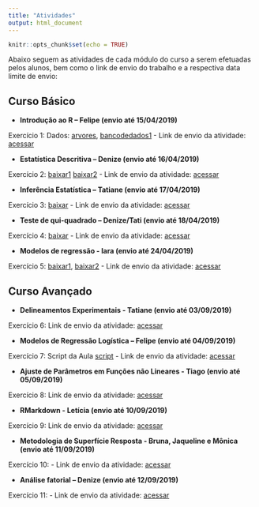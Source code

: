 ```yaml
---
title: "Atividades"
output: html_document
---
```


```r
knitr::opts_chunk$set(echo = TRUE)
```

Abaixo seguem as atividades de cada módulo do curso a serem efetuadas pelos alunos, bem como o link de envio do trabalho e a respectiva data limite de envio:

## Curso Básico

- **Introdução ao R – Felipe (envio até 15/04/2019)**

Exercício 1: Dados: [arvores](arvores.xlsx), [bancodedados1](bancodedados11.xlsx) - Link de envio da atividade: [acessar](https://docs.google.com/forms/d/e/1FAIpQLSej_aNNKa5sOlZcTl2v9HwnVUEVgIIhrY01fpNQBszd3QQkHA/viewform)


- **Estatística Descritiva – Denize (envio até 16/04/2019)**

Exercício 2: [baixar1](os2_lab_01A_port.pdf) [baixar2](Atividades_para_entregar.docx) - Link de envio da atividade: [acessar](https://docs.google.com/forms/d/e/1FAIpQLSf-_eCimi3uJHfEzflROriKkP0wBnGjLu_gGuuKwz_p4jZg_g/viewform)


- **Inferência Estatística – Tatiane (envio até 17/04/2019)**

Exercício 3: [baixar]() - Link de envio da atividade: [acessar](https://docs.google.com/forms/d/e/1FAIpQLScKkI1LyWGOWj_C7YgxwzhOULpQOjpAiBxASdwD77ARoKligw/viewform)

- **Teste de qui-quadrado – Denize/Tati (envio até 18/04/2019)**

Exercício 4: [baixar]() - Link de envio da atividade: [acessar](https://docs.google.com/forms/d/e/1FAIpQLScimJgVp3jhdlaVET6xHpYR3K197hWvvzibHsg5kAV-UnT_LA/viewform)

- **Modelos de regressão - Iara (envio até 24/04/2019)**

Exercício 5: [baixar1](Exercícios_encontro_5_módulo_básico.docx), [baixar2](peixes1.xls) - Link de envio da atividade: [acessar](https://docs.google.com/forms/d/e/1FAIpQLSeaYB5thYcgjCWX0XdNSHM9jMmql-nrJZvGoIaCtYldSWxy5Q/viewform)
 

## Curso Avançado


- **Delineamentos Experimentais - Tatiane (envio até 03/09/2019)**

Exercício 6: Link de envio da atividade: [acessar](https://docs.google.com/forms/d/e/1FAIpQLScQExlT7dtf7adp90yBhGMjm88P3QIUGIGfhM0PxGlAN8LM_g/viewform?usp=sf_link)

- **Modelos de Regressão Logística – Felipe (envio até 04/09/2019)**

Exercício 7:  Script da Aula [script](script_regressaologistica.R) - Link de envio da atividade: [acessar](https://forms.gle/PGsYioYRPeSfGxMp8)

- **Ajuste de Parâmetros em Funções não Lineares - Tiago (envio até 05/09/2019)**

Exercício 8: Link de envio da atividade: [acessar](https://forms.gle/TT4viPNtzLaEdbYt6)

- **RMarkdown - Letícia (envio até 10/09/2019)**

Exercício 9: Link de envio da atividade: [acessar](https://forms.gle/S8Ut2Tkq2wrvN32i7)


- **Metodologia de Superfície Resposta - Bruna, Jaqueline e Mônica (envio até 11/09/2019)**

Exercício 10: - Link de envio da atividade: [acessar](https://forms.gle/RHJAsdk724RHUiH19)

- **Análise fatorial – Denize (envio até 12/09/2019)**

Exercício 11: - Link de envio da atividade: [acessar](https://forms.gle/jYJThgho4ypA85SF7)

